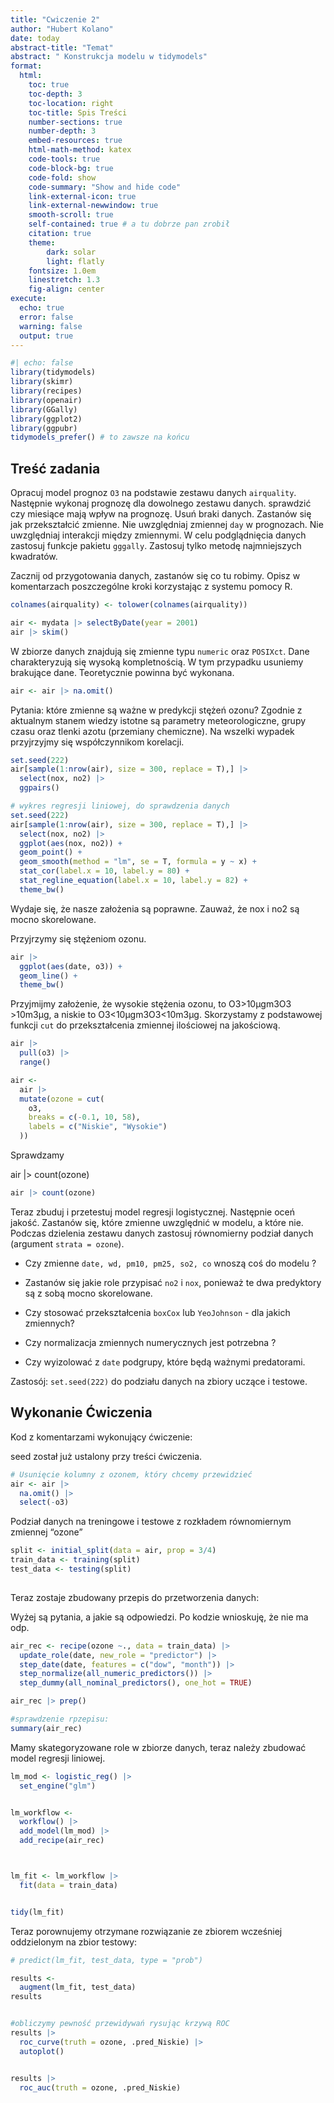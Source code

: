 ```yaml
---
title: "Cwiczenie 2"
author: "Hubert Kolano"
date: today
abstract-title: "Temat"
abstract: " Konstrukcja modelu w tidymodels"
format: 
  html:
    toc: true
    toc-depth: 3
    toc-location: right
    toc-title: Spis Treści
    number-sections: true
    number-depth: 3
    embed-resources: true
    html-math-method: katex
    code-tools: true
    code-block-bg: true
    code-fold: show
    code-summary: "Show and hide code"
    link-external-icon: true
    link-external-newwindow: true
    smooth-scroll: true
    self-contained: true # a tu dobrze pan zrobił
    citation: true
    theme: 
        dark: solar
        light: flatly
    fontsize: 1.0em
    linestretch: 1.3
    fig-align: center
execute: 
  echo: true
  error: false
  warning: false
  output: true
---
```


```r
#| echo: false
library(tidymodels)
library(skimr)
library(recipes)
library(openair) 
library(GGally)
library(ggplot2)
library(ggpubr)
tidymodels_prefer() # to zawsze na końcu 
```

## Treść zadania

Opracuj model prognoz `O3` na podstawie zestawu danych `airquality`. Następnie wykonaj prognozę dla dowolnego zestawu danych. sprawdzić czy miesiące mają wpływ na prognozę. Usuń braki danych. Zastanów się jak przekształcić zmienne. Nie uwzględniaj zmiennej `day` w prognozach. Nie uwzględniaj interakcji między zmiennymi. W celu podglądnięcia danych zastosuj funkcje pakietu `gggally`. Zastosuj tylko metodę najmniejszych kwadratów.

Zacznij od przygotowania danych, zastanów się co tu robimy. Opisz w komentarzach poszczególne kroki korzystając z systemu pomocy R.

```r
colnames(airquality) <- tolower(colnames(airquality))

air <- mydata |> selectByDate(year = 2001) 
air |> skim()
```

W zbiorze danych znajdują się zmienne typu `numeric` oraz `POSIXct`. Dane charakteryzują się wysoką kompletnością. W tym przypadku usuniemy brakujące dane. Teoretycznie powinna być wykonana.

```r
air <- air |> na.omit()
```

Pytania: które zmienne są ważne w predykcji stężeń ozonu? Zgodnie z aktualnym stanem wiedzy istotne są parametry meteorologiczne, grupy czasu oraz tlenki azotu (przemiany chemiczne). Na wszelki wypadek przyjrzyjmy się współczynnikom korelacji.

```r
set.seed(222)
air[sample(1:nrow(air), size = 300, replace = T),] |> 
  select(nox, no2) |> 
  ggpairs()
```

```r
# wykres regresji liniowej, do sprawdzenia danych 
set.seed(222)
air[sample(1:nrow(air), size = 300, replace = T),] |> 
  select(nox, no2) |> 
  ggplot(aes(nox, no2)) +
  geom_point() +
  geom_smooth(method = "lm", se = T, formula = y ~ x) + 
  stat_cor(label.x = 10, label.y = 80) + 
  stat_regline_equation(label.x = 10, label.y = 82) +
  theme_bw()
```

Wydaje się, że nasze założenia są poprawne. Zauważ, że nox i no2 są mocno skorelowane.

Przyjrzymy się stężeniom ozonu.

```r
air |>    
  ggplot(aes(date, o3)) +     
  geom_line() +     
  theme_bw()
```

Przyjmijmy założenie, że wysokie stężenia ozonu, to O3\>10μgm3O3​\>10m3μg​, a niskie to O3\<10μgm3O3​\<10m3μg​. Skorzystamy z podstawowej funkcji `cut` do przekształcenia zmiennej ilościowej na jakościową.

```r
air |> 
  pull(o3) |> 
  range()  
```

```r
air <-
  air |>
  mutate(ozone = cut(
    o3,
    breaks = c(-0.1, 10, 58),
    labels = c("Niskie", "Wysokie")
  ))
```

Sprawdzamy

air \|\> count(ozone)

```r
air |> count(ozone)
```

Teraz zbuduj i przetestuj model regresji logistycznej. Następnie oceń jakość. Zastanów się, które zmienne uwzględnić w modelu, a które nie. Podczas dzielenia zestawu danych zastosuj równomierny podział danych (argument `strata = ozone`).

-   Czy zmienne `date, wd, pm10, pm25, so2, co` wnoszą coś do modelu ?

-   Zastanów się jakie role przypisać `no2` i `nox`, ponieważ te dwa predyktory są z sobą mocno skorelowane.

-   Czy stosować przekształcenia `boxCox` lub `YeoJohnson` - dla jakich zmiennych?

-   Czy normalizacja zmiennych numerycznych jest potrzebna ?

-   Czy wyizolować z `date` podgrupy, które będą ważnymi predatorami.

Zastosój: `set.seed(222)` do podziału danych na zbiory uczące i testowe.

## Wykonanie Ćwiczenia

Kod z komentarzami wykonujący ćwiczenie:

seed został już ustalony przy treści ćwiczenia.

```r
# Usunięcie kolumny z ozonem, który chcemy przewidzieć
air <- air |> 
  na.omit() |> 
  select(-o3)

```

Podział danych na treningowe i testowe z rozkładem równomiernym zmiennej "ozone"

```r
split <- initial_split(data = air, prop = 3/4)
train_data <- training(split)
test_data <- testing(split)
     
```

Teraz zostaje zbudowany przepis do przetworzenia danych:

Wyżej są pytania, a jakie są odpowiedzi. Po kodzie wnioskuję, że nie ma odp. 

```r
air_rec <- recipe(ozone ~., data = train_data) |> 
  update_role(date, new_role = "predictor") |> 
  step_date(date, features = c("dow", "month")) |>
  step_normalize(all_numeric_predictors()) |> 
  step_dummy(all_nominal_predictors(), one_hot = TRUE)

air_rec |> prep()

#sprawdzenie rpzepisu:
summary(air_rec)
```

Mamy skategoryzowane role w zbiorze danych, teraz należy zbudować model regresji liniowej.

```r
lm_mod <- logistic_reg() |> 
  set_engine("glm")


lm_workflow <-
  workflow() |> 
  add_model(lm_mod) |> 
  add_recipe(air_rec)



lm_fit <- lm_workflow |> 
  fit(data = train_data)


tidy(lm_fit)
```

Teraz porownujemy otrzymane rozwiązanie ze zbiorem wcześniej oddzielonym na zbior testowy:

```r

# predict(lm_fit, test_data, type = "prob")

results <- 
  augment(lm_fit, test_data)
results


#obliczymy pewność przewidywań rysując krzywą ROC
results |> 
  roc_curve(truth = ozone, .pred_Niskie) |> 
  autoplot()


results |> 
  roc_auc(truth = ozone, .pred_Niskie)
```

\
